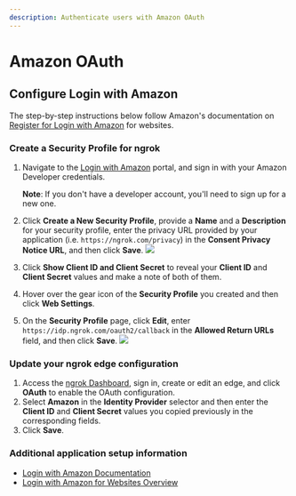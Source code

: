 ```yaml
---
description: Authenticate users with Amazon OAuth
---
```


# Amazon OAuth

## Configure Login with Amazon

The step-by-step instructions below follow Amazon's documentation on [Register for Login with Amazon](https://developer.amazon.com/docs/login-with-amazon/register-web.html) for websites.

### Create a Security Profile for ngrok

1.  Navigate to the [Login with Amazon](https://developer.amazon.com/loginwithamazon/console/site/lwa/overview.html) portal, and sign in with your Amazon Developer credentials.

    **Note**: If you don't have a developer account, you'll need to sign up for a new one.

2.  Click **Create a New Security Profile**, provide a **Name** and a **Description** for your security profile, enter the privacy URL provided by your application (i.e. `https://ngrok.com/privacy`) in the **Consent Privacy Notice URL**, and then click **Save**.
    [![](/img/howto/oauth/1-amazon-register.png)](/img/howto/oauth/1-amazon-register.png)

3.  Click **Show Client ID and Client Secret** to reveal your **Client ID** and **Client Secret** values and make a note of both of them.

4.  Hover over the gear icon of the **Security Profile** you created and then click **Web Settings**.

5.  On the **Security Profile** page, click **Edit**, enter `https://idp.ngrok.com/oauth2/callback` in the **Allowed Return URLs** field, and then click **Save**.
    [![](/img/howto/oauth/2-amazon-register.png)](/img/howto/oauth/2-amazon-register.png)

### Update your ngrok edge configuration

1.  Access the [ngrok Dashboard](https://dashboard.ngrok.com/), sign in, create or edit an edge, and click **OAuth** to enable the OAuth configuration.
2.  Select **Amazon** in the **Identity Provider** selector and then enter the **Client ID** and **Client Secret** values you copied previously in the corresponding fields.
3.  Click **Save**.

### Additional application setup information

- [Login with Amazon Documentation](https://developer.amazon.com/docs/login-with-amazon/documentation-overview.html)
- [Login with Amazon for Websites Overview](https://developer.amazon.com/docs/login-with-amazon/web-docs.html)
